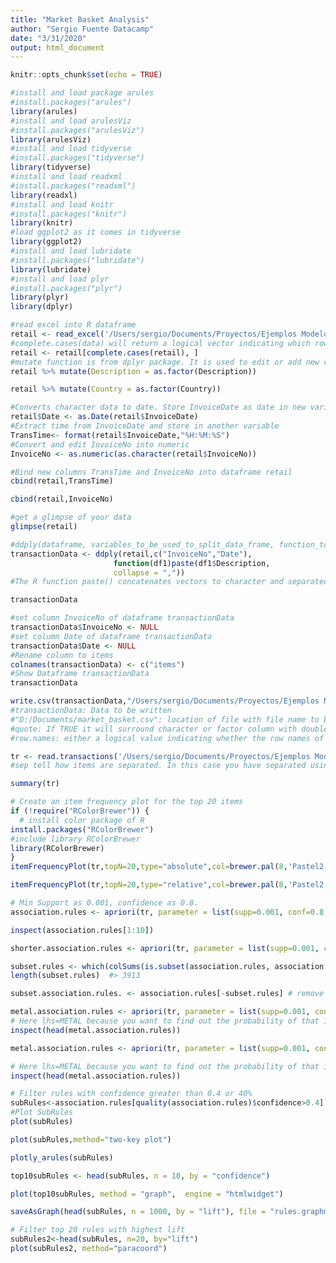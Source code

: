```yaml
---
title: "Market Basket Analysis"
author: "Sergio Fuente Datacamp"
date: "3/31/2020"
output: html_document
---
```


```r
knitr::opts_chunk$set(echo = TRUE)

#install and load package arules
#install.packages("arules")
library(arules)
#install and load arulesViz
#install.packages("arulesViz")
library(arulesViz)
#install and load tidyverse
#install.packages("tidyverse")
library(tidyverse)
#install and load readxml
#install.packages("readxml")
library(readxl)
#install and load knitr
#install.packages("knitr")
library(knitr)
#load ggplot2 as it comes in tidyverse
library(ggplot2)
#install and load lubridate
#install.packages("lubridate")
library(lubridate)
#install and load plyr
#install.packages("plyr")
library(plyr)
library(dplyr)
```

```r
#read excel into R dataframe
retail <- read_excel('/Users/sergio/Documents/Proyectos/Ejemplos Modelos/MBA/Data/Online Retail.xlsx')
#complete.cases(data) will return a logical vector indicating which rows have no missing values. Then use the vector to get only rows that are complete using retail[,].
retail <- retail[complete.cases(retail), ]
#mutate function is from dplyr package. It is used to edit or add new columns to dataframe. Here Description column is being converted to factor column. as.factor converts column to factor column. %>% is an operator with which you may pipe values to another function or expression
retail %>% mutate(Description = as.factor(Description))

retail %>% mutate(Country = as.factor(Country))

#Converts character data to date. Store InvoiceDate as date in new variable
retail$Date <- as.Date(retail$InvoiceDate)
#Extract time from InvoiceDate and store in another variable
TransTime<- format(retail$InvoiceDate,"%H:%M:%S")
#Convert and edit InvoiceNo into numeric
InvoiceNo <- as.numeric(as.character(retail$InvoiceNo))

#Bind new columns TransTime and InvoiceNo into dataframe retail
cbind(retail,TransTime)

cbind(retail,InvoiceNo)

#get a glimpse of your data
glimpse(retail)
```

```r
#ddply(dataframe, variables_to_be_used_to_split_data_frame, function_to_be_applied)
transactionData <- ddply(retail,c("InvoiceNo","Date"),
                       function(df1)paste(df1$Description,
                       collapse = ","))
#The R function paste() concatenates vectors to character and separated results using collapse=[any optional charcater string ]. Here ',' is used
```

```r
transactionData
```

```r
#set column InvoiceNo of dataframe transactionData  
transactionData$InvoiceNo <- NULL
#set column Date of dataframe transactionData
transactionData$Date <- NULL
#Rename column to items
colnames(transactionData) <- c("items")
#Show Dataframe transactionData
transactionData
```

```r
write.csv(transactionData,"/Users/sergio/Documents/Proyectos/Ejemplos Modelos/MBA/Data/market_basket_transactions.csv", quote = FALSE, row.names = FALSE)
#transactionData: Data to be written
#"D:/Documents/market_basket.csv": location of file with file name to be written to
#quote: If TRUE it will surround character or factor column with double quotes. If FALSE nothing will be quoted
#row.names: either a logical value indicating whether the row names of x are to be written along with x, or a character vector of row names to be written.
```

```r
tr <- read.transactions('/Users/sergio/Documents/Proyectos/Ejemplos Modelos/MBA/Data/market_basket_transactions.csv', format = 'basket', sep=',')
#sep tell how items are separated. In this case you have separated using ','

summary(tr)
```

```r
# Create an item frequency plot for the top 20 items
if (!require("RColorBrewer")) {
  # install color package of R
install.packages("RColorBrewer")
#include library RColorBrewer
library(RColorBrewer)
}
itemFrequencyPlot(tr,topN=20,type="absolute",col=brewer.pal(8,'Pastel2'), main="Absolute Item Frequency Plot")

itemFrequencyPlot(tr,topN=20,type="relative",col=brewer.pal(8,'Pastel2'),main="Relative Item Frequency Plot")
```

```r
# Min Support as 0.001, confidence as 0.8.
association.rules <- apriori(tr, parameter = list(supp=0.001, conf=0.8,maxlen=10))
```

```r
inspect(association.rules[1:10])
```

```r
shorter.association.rules <- apriori(tr, parameter = list(supp=0.001, conf=0.8,maxlen=3))
```

```r
subset.rules <- which(colSums(is.subset(association.rules, association.rules)) > 1) # get subset rules in vector
length(subset.rules)  #> 3913
```

```r
subset.association.rules. <- association.rules[-subset.rules] # remove subset rules.
```

```r
metal.association.rules <- apriori(tr, parameter = list(supp=0.001, conf=0.8),appearance = list(default="lhs",rhs="METAL"))
# Here lhs=METAL because you want to find out the probability of that in how many customers buy METAL along with other items
inspect(head(metal.association.rules))

metal.association.rules <- apriori(tr, parameter = list(supp=0.001, conf=0.8),appearance = list(lhs="METAL",default="rhs"))

# Here lhs=METAL because you want to find out the probability of that in how many customers buy METAL along with other items
inspect(head(metal.association.rules))

# Filter rules with confidence greater than 0.4 or 40%
subRules<-association.rules[quality(association.rules)$confidence>0.4]
#Plot SubRules
plot(subRules)

plot(subRules,method="two-key plot")

plotly_arules(subRules)

top10subRules <- head(subRules, n = 10, by = "confidence")

plot(top10subRules, method = "graph",  engine = "htmlwidget")

saveAsGraph(head(subRules, n = 1000, by = "lift"), file = "rules.graphml")

# Filter top 20 rules with highest lift
subRules2<-head(subRules, n=20, by="lift")
plot(subRules2, method="paracoord")


```



